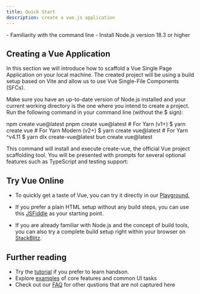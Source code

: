 ```yaml
---
title: Quick Start
description: create a vue.js application
---
```



<Aside type="note" title="Prerequisite">
- Familiarity with the command line
- Install Node.js version 18.3 or higher
</Aside>

## Creating a Vue Application

In this section we will introduce how to scaffold a Vue Single Page Application on your local machine. The created project will be using a build setup based on Vite and allow us to use Vue Single-File Components (SFCs).

Make sure you have an up-to-date version of Node.js installed and your current working directory is the one where you intend to create a project. Run the following command in your command line (without the $ sign):

<Tabs>
  <TabItem label="npm">npm create vue@latest</TabItem>
  <TabItem label="pnpm">pnpm create vue@latest</TabItem>
  <TabItem label="yarn"># For Yarn (v1+) $ yarn create vue # For Yarn Modern (v2+) $ yarn create vue@latest # For Yarn ^v4.11 $ yarn dlx create-vue@latest </TabItem>
  <TabItem label="bun">bun create vue@latest</TabItem>
</Tabs>

This command will install and execute create-vue, the official Vue project scaffolding tool. You will be presented with prompts for several optional features such as TypeScript and testing support:

## Try Vue Online​
- To quickly get a taste of Vue, you can try it directly in our <a href="https://play.vuejs.org/#eNo9jcEKwjAMhl/lt5fpQYfXUQfefAMvvRQbddC1pUuHUPrudg4HIcmXjyRZXEM4zYlEJ+T0iEPgXjn6BB8Zhp46WUZWDjCa9f6w9kAkTtH9CRinV4fmRtZ63H20Ztesqiylphqy3R5UYBqD1UyVAPk+9zkvV1CKbCv9poMLiTEfR2/IXpSoXomqZLtti/IFwVtA9A==">Playground.</a>

- If you prefer a plain HTML setup without any build steps, you can use this <a href="https://jsfiddle.net/yyx990803/2ke1ab0z/">JSFiddle</a> as your starting point.

- If you are already familiar with Node.js and the concept of build tools, you can also try a complete build setup right within your browser on <a href="https://vite.new/vue">StackBlitz</a>.

## Further reading

- Try the [tutorial](https://vuejs.org/tutorial/) if you prefer to learn handson.
- Explore [examples](https://vuejs.org/examples/) of core features and common UI tasks
- Check out our [FAQ](https://vuejs.org/about/faq.html) for other qustions that are not captured here
